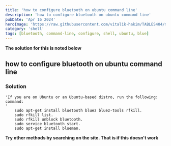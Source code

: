 ```yaml
---
title: 'how to configure bluetooth on ubuntu command line'
description: 'how to configure bluetooth on ubuntu command line'
pubDate: 'Apr 16 2024'
heroImage: 'https://raw.githubusercontent.com/vitalik-hakim/TABLES404/main/error_b/SHELL.jpg'
category: 'shell'
tags: [bluetooth, command-line, configure, shell, ubuntu, blue]
---
```


**The solution for this is noted below**

## how to configure bluetooth on ubuntu command line

### Solution

```shell
'If you are on Ubuntu or an Ubuntu-based distro, run the following: command:
'
    sudo apt-get install bluetooth bluez bluez-tools rfkill.
    sudo rfkill list.
    sudo rfkill unblock bluetooth.
    sudo service bluetooth start.
    sudo apt-get install blueman.
```

**Try other methods by searching on the site. That is if this doesn't work**
